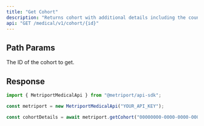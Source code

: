 ```yaml
---
title: "Get Cohort"
description: "Returns cohort with additional details including the count of patients assigned to it. Click for additional information on [Cohorts](/medical-api/handling-data/cohorts)"
api: "GET /medical/v1/cohort/{id}"
---
```


## Path Params

<ParamField path="id" type="string" required>
  The ID of the cohort to get.
</ParamField>

## Response

<Snippet file="cohort-with-details-response.mdx" />

<ResponseExample>

```javascript Metriport SDK
import { MetriportMedicalApi } from "@metriport/api-sdk";

const metriport = new MetriportMedicalApi("YOUR_API_KEY");

const cohortDetails = await metriport.getCohort("00000000-0000-0000-0000-000000000000");
```

</ResponseExample>

<Snippet file="cohort-with-details-response-json.mdx" />
